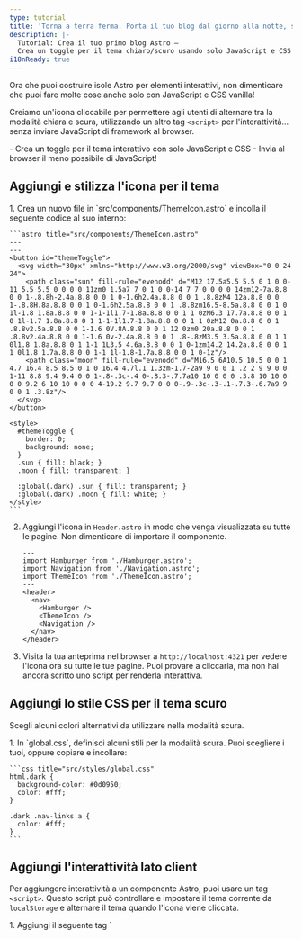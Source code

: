 ```yaml
---
type: tutorial
title: 'Torna a terra ferma. Porta il tuo blog dal giorno alla notte, senza isole!'
description: |-
  Tutorial: Crea il tuo primo blog Astro —
  Crea un toggle per il tema chiaro/scuro usando solo JavaScript e CSS
i18nReady: true
---
```


Ora che puoi costruire isole Astro per elementi interattivi, non dimenticare che puoi fare molte cose anche solo con JavaScript e CSS vanilla!

Creiamo un'icona cliccabile per permettere agli utenti di alternare tra la modalità chiara e scura, utilizzando un altro tag `<script>` per l'interattività... senza inviare JavaScript di framework al browser.

<PreCheck>
  - Crea un toggle per il tema interattivo con solo JavaScript e CSS
  - Invia al browser il meno possibile di JavaScript!
</PreCheck>

## Aggiungi e stilizza l'icona per il tema

<Steps>
1. Crea un nuovo file in `src/components/ThemeIcon.astro` e incolla il seguente codice al suo interno:

    ```astro title="src/components/ThemeIcon.astro"
    ---
    ---
    <button id="themeToggle">
      <svg width="30px" xmlns="http://www.w3.org/2000/svg" viewBox="0 0 24 24">
        <path class="sun" fill-rule="evenodd" d="M12 17.5a5.5 5.5 0 1 0 0-11 5.5 5.5 0 0 0 0 11zm0 1.5a7 7 0 1 0 0-14 7 7 0 0 0 0 14zm12-7a.8.8 0 0 1-.8.8h-2.4a.8.8 0 0 1 0-1.6h2.4a.8.8 0 0 1 .8.8zM4 12a.8.8 0 0 1-.8.8H.8a.8.8 0 0 1 0-1.6h2.5a.8.8 0 0 1 .8.8zm16.5-8.5a.8.8 0 0 1 0 1l-1.8 1.8a.8.8 0 0 1-1-1l1.7-1.8a.8.8 0 0 1 1 0zM6.3 17.7a.8.8 0 0 1 0 1l-1.7 1.8a.8.8 0 1 1-1-1l1.7-1.8a.8.8 0 0 1 1 0zM12 0a.8.8 0 0 1 .8.8v2.5a.8.8 0 0 1-1.6 0V.8A.8.8 0 0 1 12 0zm0 20a.8.8 0 0 1 .8.8v2.4a.8.8 0 0 1-1.6 0v-2.4a.8.8 0 0 1 .8-.8zM3.5 3.5a.8.8 0 0 1 1 0l1.8 1.8a.8.8 0 1 1-1 1L3.5 4.6a.8.8 0 0 1 0-1zm14.2 14.2a.8.8 0 0 1 1 0l1.8 1.7a.8.8 0 0 1-1 1l-1.8-1.7a.8.8 0 0 1 0-1z"/>
        <path class="moon" fill-rule="evenodd" d="M16.5 6A10.5 10.5 0 0 1 4.7 16.4 8.5 8.5 0 1 0 16.4 4.7l.1 1.3zm-1.7-2a9 9 0 0 1 .2 2 9 9 0 0 1-11 8.8 9.4 9.4 0 0 1-.8-.3c-.4 0-.8.3-.7.7a10 10 0 0 0 .3.8 10 10 0 0 0 9.2 6 10 10 0 0 0 4-19.2 9.7 9.7 0 0 0-.9-.3c-.3-.1-.7.3-.6.7a9 9 0 0 1 .3.8z"/>
      </svg>
    </button>

    <style>
      #themeToggle {
        border: 0;
        background: none;
      }
      .sun { fill: black; }
      .moon { fill: transparent; }

      :global(.dark) .sun { fill: transparent; }
      :global(.dark) .moon { fill: white; }
    </style>
    ```

2. Aggiungi l'icona in `Header.astro` in modo che venga visualizzata su tutte le pagine. Non dimenticare di importare il componente.

    ```astro title="src/components/Header.astro" ins={4,9}
    ---
    import Hamburger from './Hamburger.astro';
    import Navigation from './Navigation.astro';
    import ThemeIcon from './ThemeIcon.astro';
    ---
    <header>
      <nav>
        <Hamburger />
        <ThemeIcon />
        <Navigation />
      </nav>
    </header>
    ```

3. Visita la tua anteprima nel browser a `http://localhost:4321` per vedere l'icona ora su tutte le tue pagine. Puoi provare a cliccarla, ma non hai ancora scritto uno script per renderla interattiva.
</Steps>

## Aggiungi lo stile CSS per il tema scuro

Scegli alcuni colori alternativi da utilizzare nella modalità scura.

<Steps>
1. In `global.css`, definisci alcuni stili per la modalità scura. Puoi scegliere i tuoi, oppure copiare e incollare:

    ```css title="src/styles/global.css"
    html.dark {
      background-color: #0d0950;
      color: #fff;
    }

    .dark .nav-links a {
      color: #fff;
    }
    ```
</Steps>

## Aggiungi l'interattività lato client

Per aggiungere interattività a un componente Astro, puoi usare un tag `<script>`. Questo script può controllare e impostare il tema corrente da `localStorage` e alternare il tema quando l'icona viene cliccata.

<Steps>
1. Aggiungi il seguente tag `<script>` in `src/components/ThemeIcon.astro` dopo il tag `<style>`:

    ```astro title="src/components/ThemeIcon.astro" ins={9-38}
    <style>
      .sun { fill: black; }
      .moon { fill: transparent; }

      :global(.dark) .sun { fill: transparent; }
      :global(.dark) .moon { fill: white; }
    </style>

    <script is:inline>
      const theme = (() => {
        const localStorageTheme = localStorage?.getItem("theme") ?? '';
        if (['dark', 'light'].includes(localStorageTheme)) {
          return localStorageTheme;
        }
        if (window.matchMedia('(prefers-color-scheme: dark)').matches) {
          return 'dark';
        }
          return 'light';
      })();
          
      if (theme === 'light') {
        document.documentElement.classList.remove('dark');
      } else {
        document.documentElement.classList.add('dark');
      }

      window.localStorage.setItem('theme', theme);

      const handleToggleClick = () => {
        const element = document.documentElement;
        element.classList.toggle("dark");
        
        const isDark = element.classList.contains("dark");
        localStorage.setItem("theme", isDark ? "dark" : "light");
      }

      document.getElementById("themeToggle")?.addEventListener("click", handleToggleClick);
    </script>
    ```

2. Controlla la tua anteprima nel browser a `http://localhost:4321` e clicca sull'icona del tema. Verifica che puoi passare tra le modalità chiara e scura.
</Steps>

<Box icon="question-mark">

### Metti alla prova la tua conoscenza

Scegli se ciascuna delle seguenti affermazioni descrive i tag `<script>` di Astro, i componenti UI framework o entrambi.

1. Permettono di includere elementi UI interattivi sul tuo sito web.

    <MultipleChoice>
      <Option>
        Tag `<script>` di Astro
      </Option>
      <Option>
        Componenti UI framework
      </Option>
      <Option isCorrect>
        Entrambi
      </Option>
    </MultipleChoice>

2. Creano elementi statici sul tuo sito a meno che tu non includa un `client:` per inviare il loro JavaScript al client e farlo eseguire nel browser.

    <MultipleChoice>
      <Option>
        Tag `<script>` di Astro
      </Option>
      <Option isCorrect>
        Componenti UI framework
      </Option>
      <Option>
        Entrambi
      </Option>
    </MultipleChoice>

3. Ti permettono di "provare" un nuovo framework senza dover iniziare un progetto completamente nuovo usando quella stack tecnologica.

    <MultipleChoice>
      <Option>
        Tag `<script>` di Astro
      </Option>
      <Option isCorrect>
        Componenti UI framework
      </Option>
      <Option>
        Entrambi
      </Option>
    </MultipleChoice>

4. Permettono di riutilizzare il codice che hai scritto in altri framework e spesso puoi semplicemente inserirli nel tuo sito.

    <MultipleChoice>
      <Option>
        Tag `<script>` di Astro
      </Option>
      <Option isCorrect>
        Componenti UI framework
      </Option>
      <Option>
        Entrambi
      </Option>
    </MultipleChoice>

5. Permettono di aggiungere interattività senza dover imparare o conoscere altri framework JavaScript.

    <MultipleChoice>
      <Option isCorrect>
        Tag `<script>` di Astro
      </Option>
      <Option>
        Componenti UI framework
      </Option>
      <Option>
        Entrambi
      </Option>
    </MultipleChoice>
</Box>

<Box icon="check-list">

## Lista di controllo

<Checklist>
- [ ] Posso usare JavaScript per l'interattività quando non voglio aggiungere un framework.
</Checklist>
</Box>

### Risorse

- [Client-side `<script>` in Astro](/en/guides/client-side-scripts/)

